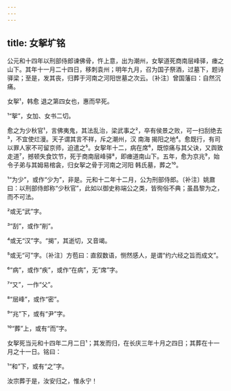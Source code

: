 ```yaml
---
---
---
```

title: 女挐圹铭
---







公元和十四年以刑部侍郎谏佛骨，忤上意，出为潮州，女挐道死商南层峰驿，瘗之山下。其年十一月二十四日，移刺袁州；明年九月，召为国子祭酒，过墓下，题诗驿梁；至是，发其丧，归葬于河南之河阳世墓之次云。〔补注〕曾国藩曰：自然沉痛。

女挐¹，韩愈 退之第四女也，惠而早死。

¹“挐”，女加、女书二切。

愈之为少秋官¹，言佛夷鬼，其法乱治，梁武事之²，卒有侯景之败，可一扫刮绝去³，不宜使烂漫。天子谓其言不祥，斥之潮州，汉 南海 揭阳之地⁴。愈既行，有司以罪人家不可留京师，迫遣之⁵。女挐年十二，病在席⁶，既惊痛与其父诀，又舆致走道⁷，撼顿失食饮节，死于商南层峰驿⁸，即瘗道南山下。五年，愈为京兆⁹，始令子弟与其姆易棺衾，归女挐之骨于河南之河阳 韩氏墓，葬之¹⁰。

¹“为少”，或作“少为”，非是。元和十二年十二月，公为刑部侍郎。〔补注〕姚鼐曰：以刑部侍郎称“少秋官”，此如以御史称端公之类，皆徇俗不典；虽昌黎为之，而不可法。

²或无“武”字。

³“刮”，或作“削”。

⁴或无“汉”字。“揭”，其逝切，又音竭。

⁵或无“可”字。〔补注〕方苞曰：直叙数语，恻然感人，是谓“约六经之旨而成文”。

⁶“病”，或作“疾”，或作“在病”，无“席”字。

⁷“又”，一作“父”。

⁸“层峰”，或作“密”。

⁹“兆”下，或有“尹”字。

¹⁰“葬”上，或有“而”字。

女挐死当元和十四年二月二日¹；其发而归，在长庆三年十月之四日；其葬在十一月之十一日。铭曰：

¹“和”下，或有“之”字。

汝宗葬于是，汝安归之，惟永宁！